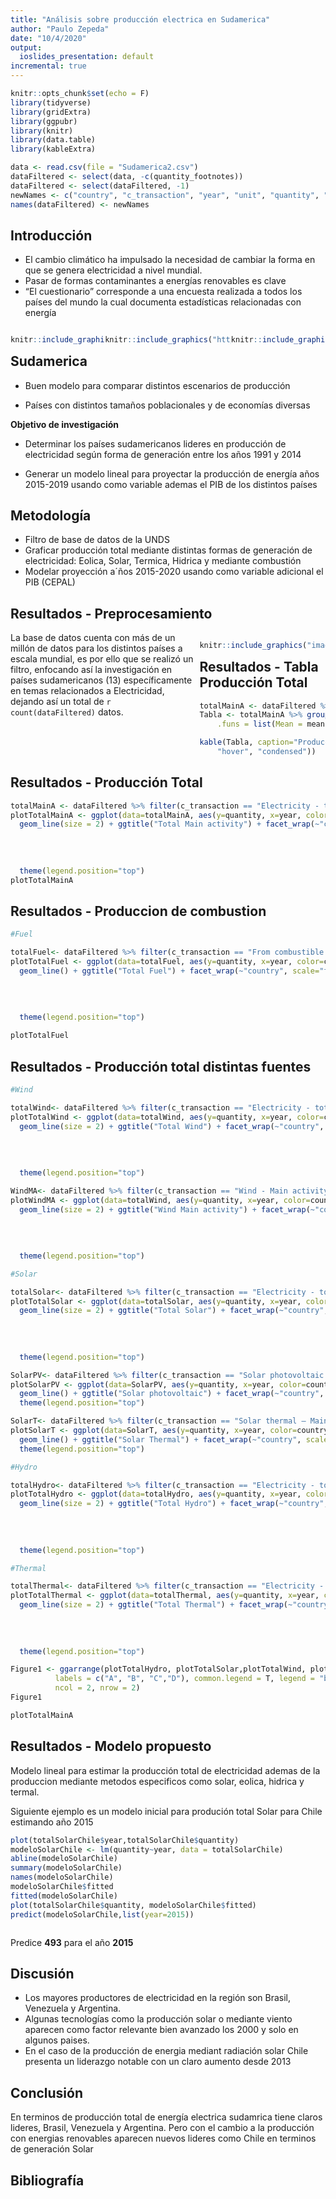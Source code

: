 ```yaml
---
title: "Análisis sobre producción electrica en Sudamerica"
author: "Paulo Zepeda"
date: "10/4/2020"
output:
  ioslides_presentation: default
incremental: true
---
```


```r
knitr::opts_chunk$set(echo = F)
library(tidyverse)
library(gridExtra)
library(ggpubr)
library(knitr)
library(data.table)
library(kableExtra)
```

```r

data <- read.csv(file = "Sudamerica2.csv")
dataFiltered <- select(data, -c(quantity_footnotes))
dataFiltered <- select(dataFiltered, -1)
newNames <- c("country", "c_transaction", "year", "unit", "quantity", "category")
names(dataFiltered) <- newNames

```

## Introducción {.build}

- El cambio climático ha impulsado la necesidad de cambiar la forma en que se genera electricidad a nivel mundial.
- Pasar de formas contaminantes a energías renovables es clave 
- "El cuestionario" corresponde a una encuesta realizada a todos los países del mundo la cual documenta estadísticas relacionadas con energía

<div style="float:left; width: 30%;">
```r
knitr::include_graphics("https://paris21.org/sites/default/files/inline-images/UNSD_0.png")
```
</div>
<div style="float:left   ; width: 40%;">
```r
knitr::include_graphics("https://lectormx.com/wp-content/uploads/2016/10/img_4126.jpg")
```
</div>
<div style="float:right; width: 30%;">
```r
knitr::include_graphics("https://revistardenergia.com/wp-content/uploads/2019/11/IMG_20191116_065008.jpg")
```
</div>


## Sudamerica {.build}

- Buen modelo para comparar distintos escenarios de producción

- Países con distintos tamaños poblacionales y de economías diversas

**Objetivo de investigación**

- Determinar los países sudamericanos lideres en producción de electricidad según forma de generación entre los años 1991 y 2014

- Generar un modelo lineal para proyectar la producción de energía años 2015-2019 usando como variable ademas el PIB de los distintos países

## Metodología

- Filtro de base de datos de la UNDS
- Graficar producción total mediante distintas formas de generación de electricidad: Eolica, Solar, Termica, Hidrica y mediante combustión
- Modelar proyección a´ños 2015-2020 usando como variable adicional el PIB (CEPAL)

## Resultados - Preprocesamiento

<div style="float:left; width: 60%;">
La base de datos cuenta con más de un millón de datos para los distintos países a escala mundial, es por ello que se realizó un filtro, enfocando así la investigación en países sudamericanos (13) específicamente en temas relacionados a Electricidad, dejando así un total de `r count(dataFiltered)` datos.</div>

<div style="float:right; width: 40%;">
```r
knitr::include_graphics("imagenMyM.png")
```
</div>

## Resultados - Tabla Producción Total

```r
totalMainA <- dataFiltered %>% filter(c_transaction == "Electricity - total production, main activity")
Tabla <- totalMainA %>% group_by(country) %>% summarise_at("quantity", 
    .funs = list(Mean = mean, SD = sd)) %>% arrange(desc(Mean))

kable(Tabla, caption="Producción Total como actividad principal por paises ", digits = 2) %>% kable_styling(bootstrap_options = c("striped", 
    "hover", "condensed"))
```


## Resultados - Producción Total


```r

totalMainA <- dataFiltered %>% filter(c_transaction == "Electricity - total production, main activity")
plotTotalMainA <- ggplot(data=totalMainA, aes(y=quantity, x=year, color=country)) + 
  geom_line(size = 2) + ggtitle("Total Main activity") + facet_wrap(~"country", scale="free") + scale_color_manual(values = c("Chile"="#00f91d", 
                                                                                                             "Argentina" = "#00eef9", "Bolivia (Plur. State of)" = "#bebada", "Brazil"="#fb8072", 
                                                                                                             "Colombia" = "#fdb462", "Ecuador" = "#b3de69","Guyana"="#fccde5", "Paraguay" = "#d9d9d9", 
                                                                                                             "Peru" = "#bc80bd", "Suriname"="#ccebc5", "Trinidad and Tobago" = "black", "Uruguay" = "#ffed6f", 
                                                                                                             "Venezuela (Bolivar. Rep.)" = "#80b1d3")) + 
  theme(legend.position="top")
plotTotalMainA

```

## Resultados - Produccion de combustion 

```r

#Fuel

totalFuel<- dataFiltered %>% filter(c_transaction == "From combustible fuels – Main activity – Electricity plants")
plotTotalFuel <- ggplot(data=totalFuel, aes(y=quantity, x=year, color=country)) + 
  geom_line() + ggtitle("Total Fuel") + facet_wrap(~"country", scale="free") + scale_color_manual(values = c("Chile"="#00f91d", 
                                                                                                             "Argentina" = "#00eef9", "Bolivia (Plur. State of)" = "#bebada", "Brazil"="#fb8072", 
                                                                                                             "Colombia" = "#fdb462", "Ecuador" = "#b3de69","Guyana"="#fccde5", "Paraguay" = "#d9d9d9", 
                                                                                                             "Peru" = "#bc80bd", "Suriname"="#ccebc5", "Trinidad and Tobago" = "black", "Uruguay" = "#ffed6f", 
                                                                                                             "Venezuela (Bolivar. Rep.)" = "#80b1d3")) +
  theme(legend.position="top")

plotTotalFuel


```


## Resultados - Producción total distintas fuentes 


```r

#Wind

totalWind<- dataFiltered %>% filter(c_transaction == "Electricity - total wind production")
plotTotalWind <- ggplot(data=totalWind, aes(y=quantity, x=year, color=country)) + 
  geom_line(size = 2) + ggtitle("Total Wind") + facet_wrap(~"country", scale="free") + scale_color_manual(values = c("Chile"="#00f91d", 
                                                                                                             "Argentina" = "#00eef9", "Bolivia (Plur. State of)" = "#bebada", "Brazil"="#fb8072", 
                                                                                                             "Colombia" = "#fdb462", "Ecuador" = "#b3de69","Guyana"="#fccde5", "Paraguay" = "#d9d9d9", 
                                                                                                             "Peru" = "#bc80bd", "Suriname"="#ccebc5", "Trinidad and Tobago" = "black", "Uruguay" = "#ffed6f", 
                                                                                                             "Venezuela (Bolivar. Rep.)" = "#80b1d3")) +
  theme(legend.position="top")

WindMA<- dataFiltered %>% filter(c_transaction == "Wind - Main activity")
plotWindMA <- ggplot(data=totalWind, aes(y=quantity, x=year, color=country)) + 
  geom_line(size = 2) + ggtitle("Wind Main activity") + facet_wrap(~"country", scale="free") + scale_color_manual(values = c("Chile"="#00f91d", 
                                                                                                             "Argentina" = "#00eef9", "Bolivia (Plur. State of)" = "#bebada", "Brazil"="#fb8072", 
                                                                                                             "Colombia" = "#fdb462", "Ecuador" = "#b3de69","Guyana"="#fccde5", "Paraguay" = "#d9d9d9", 
                                                                                                             "Peru" = "#bc80bd", "Suriname"="#ccebc5", "Trinidad and Tobago" = "black", "Uruguay" = "#ffed6f", 
                                                                                                             "Venezuela (Bolivar. Rep.)" = "#80b1d3")) + 
  theme(legend.position="top")

#Solar

totalSolar<- dataFiltered %>% filter(c_transaction == "Electricity - total solar production")
plotTotalSolar <- ggplot(data=totalSolar, aes(y=quantity, x=year, color=country)) + 
  geom_line(size = 2) + ggtitle("Total Solar") + facet_wrap(~"country", scale="free") + scale_color_manual(values = c("Chile"="#00f91d", 
                                                                                                             "Argentina" = "#00eef9", "Bolivia (Plur. State of)" = "#bebada", "Brazil"="#fb8072", 
                                                                                                             "Colombia" = "#fdb462", "Ecuador" = "#b3de69","Guyana"="#fccde5", "Paraguay" = "#d9d9d9", 
                                                                                                             "Peru" = "#bc80bd", "Suriname"="#ccebc5", "Trinidad and Tobago" = "black", "Uruguay" = "#ffed6f", 
                                                                                                             "Venezuela (Bolivar. Rep.)" = "#80b1d3")) +
  theme(legend.position="top")

SolarPV<- dataFiltered %>% filter(c_transaction == "Solar photovoltaic – Main activity")
plotSolarPV <- ggplot(data=SolarPV, aes(y=quantity, x=year, color=country)) + 
  geom_line() + ggtitle("Solar photovoltaic") + facet_wrap(~"country", scale="free") + 
  theme(legend.position="top")

SolarT<- dataFiltered %>% filter(c_transaction == "Solar thermal – Main activity")
plotSolarT <- ggplot(data=SolarT, aes(y=quantity, x=year, color=country)) + 
  geom_line() + ggtitle("Solar Thermal") + facet_wrap(~"country", scale="free") + 
  theme(legend.position="top")

#Hydro

totalHydro<- dataFiltered %>% filter(c_transaction == "Electricity - total hydro production")
plotTotalHydro <- ggplot(data=totalHydro, aes(y=quantity, x=year, color=country)) + 
  geom_line(size = 2) + ggtitle("Total Hydro") + facet_wrap(~"country", scale="free") + scale_color_manual(values = c("Chile"="#00f91d", 
                                                                                                             "Argentina" = "#00eef9", "Bolivia (Plur. State of)" = "#bebada", "Brazil"="#fb8072", 
                                                                                                             "Colombia" = "#fdb462", "Ecuador" = "#b3de69","Guyana"="#fccde5", "Paraguay" = "#d9d9d9", 
                                                                                                             "Peru" = "#bc80bd", "Suriname"="#ccebc5", "Trinidad and Tobago" = "black", "Uruguay" = "#ffed6f", 
                                                                                                             "Venezuela (Bolivar. Rep.)" = "#80b1d3")) +
  theme(legend.position="top")

#Thermal

totalThermal<- dataFiltered %>% filter(c_transaction == "Electricity - total thermal production")
plotTotalThermal <- ggplot(data=totalThermal, aes(y=quantity, x=year, color=country)) + 
  geom_line(size = 2) + ggtitle("Total Thermal") + facet_wrap(~"country", scale="free") + scale_color_manual(values = c("Chile"="#00f91d", 
                                                                                                             "Argentina" = "#00eef9", "Bolivia (Plur. State of)" = "#bebada", "Brazil"="#fb8072", 
                                                                                                             "Colombia" = "#fdb462", "Ecuador" = "#b3de69","Guyana"="#fccde5", "Paraguay" = "#d9d9d9", 
                                                                                                             "Peru" = "#bc80bd", "Suriname"="#ccebc5", "Trinidad and Tobago" = "black", "Uruguay" = "#ffed6f", 
                                                                                                             "Venezuela (Bolivar. Rep.)" = "#80b1d3")) +
  theme(legend.position="top")

Figure1 <- ggarrange(plotTotalHydro, plotTotalSolar,plotTotalWind, plotTotalThermal + rremove("x.text"), 
          labels = c("A", "B", "C","D"), common.legend = T, legend = "bottom",
          ncol = 2, nrow = 2)
Figure1

```

```r
plotTotalMainA
```

## Resultados - Modelo propuesto

Modelo lineal para estimar la producción total de electricidad ademas de la produccion mediante metodos especificos como solar, eolica, hidrica y termal.

Siguiente ejemplo es un modelo inicial para produción total Solar para Chile estimando año 2015 

```r

plot(totalSolarChile$year,totalSolarChile$quantity)
modeloSolarChile <- lm(quantity~year, data = totalSolarChile)
abline(modeloSolarChile)
summary(modeloSolarChile)
names(modeloSolarChile)
modeloSolarChile$fitted
fitted(modeloSolarChile)
plot(totalSolarChile$quantity, modeloSolarChile$fitted)
predict(modeloSolarChile,list(year=2015))



```
Predice **493** para el año **2015**

## Discusión

- Los mayores productores de electricidad en la región son Brasil, Venezuela y Argentina.
- Algunas tecnologías como la producción solar o mediante viento aparecen como factor relevante bien avanzado los 2000 y solo en algunos paises.
- En el caso de la producción de energia mediant radiación solar Chile presenta un liderazgo notable con un claro aumento desde 2013

## Conclusión

En terminos de producción total de energía electrica sudamrica tiene claros lideres, Brasil, Venezuela y Argentina. Pero con el cambio a la producción con energias renovables aparecen nuevos lideres como Chile en terminos de generación Solar


## Bibliografía


